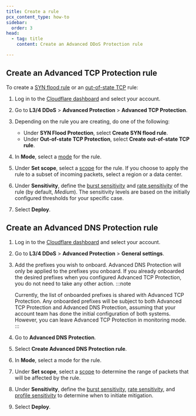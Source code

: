 ```yaml
---
title: Create a rule
pcx_content_type: how-to
sidebar:
  order: 3
head:
  - tag: title
    content: Create an Advanced DDoS Protection rule

---
```



## Create an Advanced TCP Protection rule

To create a [SYN flood rule](/ddos-protection/advanced-ddos-systems/overview/advanced-tcp-protection/#syn-flood-protection) or an [out-of-state TCP](/ddos-protection/advanced-ddos-systems/overview/advanced-tcp-protection/#out-of-state-tcp-protection) rule:

1. Log in to the [Cloudflare dashboard](https://dash.cloudflare.com) and select your account.
2. Go to **L3/4 DDoS** > **Advanced Protection** > **Advanced TCP Protection**.
3. Depending on the rule you are creating, do one of the following:

    - Under **SYN Flood Protection**, select **Create SYN flood rule**.
    - Under **Out-of-state TCP Protection**, select **Create out-of-state TCP rule**.

4. In **Mode**, select a [mode](/ddos-protection/advanced-ddos-systems/concepts/#mode) for the rule.
5. Under **Set scope**, select a [scope](/ddos-protection/advanced-ddos-systems/concepts/#scope) for the rule. If you choose to apply the rule to a subset of incoming packets, select a region or a data center.
6. Under **Sensitivity**, define the [burst sensitivity](/ddos-protection/advanced-ddos-systems/concepts/#burst-sensitivity) and [rate sensitivity](/ddos-protection/advanced-ddos-systems/concepts/#rate-sensitivity) of the rule (by default, _Medium_). The sensitivity levels are based on the initially configured thresholds for your specific case.
7. Select **Deploy**.

<Render file="atp-filters-rules-precedence" />

## Create an Advanced DNS Protection rule

1. Log in to the [Cloudflare dashboard](https://dash.cloudflare.com/login) and select your account. 
2. Go to **L3/4 DDoS** > **Advanced Protection** > **General settings**.
3. Add the prefixes you wish to onboard. Advanced DNS Protection will only be applied to the prefixes you onboard. If you already onboarded the desired prefixes when you configured Advanced TCP Protection, you do not need to take any other action.
   :::note

   Currently, the list of onboarded prefixes is shared with Advanced TCP Protection. Any onboarded prefixes will be subject to both Advanced TCP Protection and Advanced DNS Protection, assuming that your account team has done the initial configuration of both systems. However, you can leave Advanced TCP Protection in monitoring mode.
   :::
4. Go to **Advanced DNS Protection**. 
5. Select **Create Advanced DNS Protection rule**. 
6. In **Mode**, select a mode for the rule.
7. Under **Set scope**, select a [scope](/ddos-protection/advanced-ddos-systems/concepts/#scope) to determine the range of packets that will be affected by the rule. 
8. Under **Sensitivity**, define the [burst sensitivity](/ddos-protection/advanced-ddos-systems/concepts/#burst-sensitivity), [rate sensitivity](/ddos-protection/advanced-ddos-systems/concepts/#rate-sensitivity), and [profile sensitivity](/ddos-protection/advanced-ddos-systems/concepts/#profile-sensitivity) to determine when to initiate mitigation. 
9. Select **Deploy**.